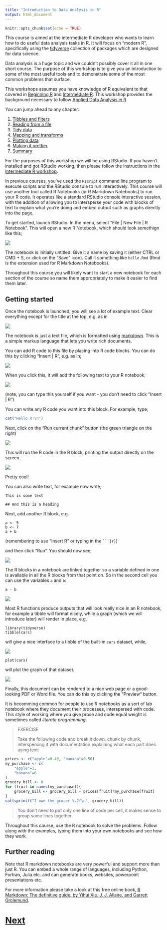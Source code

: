 ```yaml
---
title: "Introduction to Data Analysis in R"
output: html_document
---
```


```r
knitr::opts_chunk$set(echo = TRUE)
```

This course is aimed at the intermediate R developer who wants to learn 
how to do useful data analysis tasks in R. It will focus on "modern R",
specifically using the [tidyverse](https://www.tidyverse.org) collection
of packages which are designed for data science.

Data analysis is a huge topic and we couldn't possibly cover it all in 
one short course. The purpose of this workshop is to give you an introduction 
to some of the most useful tools and to demonstrate some of the most 
common problems that surface.

This workshops assumes you have knowledge of R equivalent to that covered
in [Beginning R](https://chryswoods.com/beginning_r) and 
[Intermediate R](https://chryswoods.com/intermediate_r). This workshop
provides the background necessary to follow
[Applied Data Analysis in R](https://chryswoods.com/applied_r).

You can jump ahead to any chapter:

1. [Tibbles and filters](tibbles.html)
2. [Reading from a file](files.html)
3. [Tidy data](tidyverse.html)
4. [Mapping and transforms](mapping.html)
5. [Plotting data](ggplot.html)
6. [Making it prettier](prettier.html)
7. [Summary](summary.html)

For the purposes of this workshop we will be using RStudio. If you haven't
installed and got RStudio working, then please follow the instructions
in the [Intermediate R workshop](https://chryswoods.com/intermediate_r).

In previous courses, you've used the `Rscript` command line program to 
execute scripts and the RStudio console to run interactively. 
This course will use another tool called R Notebooks (or R Markdown Notebooks)
to run your R code. It operates like a standard RStudio console interactive
session, with the addition of allowing you to intersperse your code with 
blocks of text to explain what you're doing and embed output such 
as graphs directly into the page.

To get started, launch RStudio. In the menu, select "File | New File | R Notebook".
This will open a new R Notebook, which should look somethign like this;

![](images/notebook01.png)

The notebook is initially untitled. Give it a name by saving it (either CTRL or CMD + S,
or click on the "Save" icon). Call it something like `hello.Rmd` (Rmd is the
extension used for R Markdown Notebooks).

Throughout this course you will likely want to start a new notebook for 
each section of the course so name them appropriately to make it easier to find them later.

## Getting started

Once the notebook is launched, you will see a lot of example text. Clear everything
except for the title at the top, e.g. as in 

![](images/notebook02.png)

The notebook is just a text file, which is formatted using 
[markdown](https://www.markdownguide.org/getting-started/). This is a simple
markup language that lets you write rich documents.

You can add R code to this file by placing into R code blocks.
You can do this by clicking "Insert | R", e.g. as in;

![](images/notebook03.png)

When you click this, it will add the following text to your R notebook;

![](images/escaped.png)

(note, you can type this yourself if you want - you don't need to click
"Insert | R")

You can write any R code you want into this block. For example, type;

```R
cat("Hello R!\n")
```

Next, click on the "Run current chunk" button (the green triangle on the right)

![](images/notebook04.png)

This will run the R code in the R block, printing the output directly
on the screen.

![](images/notebook05.png)

Pretty cool!

You can also write text, for example now write;

```
This is some text

## And this is a heading
```

Next, add another R block, e.g.

```
a <- 5
b <- 7
a + b
```

(remembering to use "Insert R" or typing in the ` ```{r} `)

and then click "Run". You should now see;

![](images/notebook06.png)

The R blocks in a notebook are linked together so a variable defined in one 
is available in all the R blocks from that point on. So in the second cell 
you can use the variables `a` and `b`:

```
a - b
```

![](images/notebook07.png)

Most R functions produce outputs that will look really nice in an R notebook, 
for example a tibble will format nicely, while a graph (which we will introduce
later) will render in place, e.g.

```
library(tidyverse)
tibble(cars)
```

will give a nice interface to a tibble of the built-in `cars` dataset, while,

![](images/notebook08.png)

```
plot(cars)
```

will plot the graph of that dataset.

![](images/notebook09.png)

Finally, this document can be rendered to a nice web page or a good-looking
PDF or Word file. You can do this by clicking the "Preview" button.

It is becomming common for people to use R notebooks as a sort of lab notebook 
where they document their processes, interspersed with code. This style of 
working where you give prose and code equal weight is sometimes called 
*literate programming*.

> EXERCISE
>
> Take the following code and break it down, chunk by chunk, interspersing 
> it with documentation explaining what each part does using text:

```r
prices <- c("apple"=0.40, "banana"=0.50)
my_purchase <- c(
    "apple"=1,
    "banana"=6
)
grocery_bill <- 0
for (fruit in names(my_purchase)){
    grocery_bill <- grocery_bill + prices[fruit]*my_purchase[fruit]
}
cat(sprintf("I owe the grocer %.2f\n", grocery_bill))
```
> You don't need to put only one line of code per cell, 
> it makes sense to group some lines together.

Throughout this course, use the R notebook to solve the problems. 
Follow along with the examples, typing them into your own notebooks 
and see how they work.

## Further reading

Note that R markdown notebooks are very powerful and support more than just 
R. You can embed a whole range of languages, including Python, Fortran,
Julia etc. and can generate books, websites, powerpoint presentations etc. 

For more information please take a look at this free
online book, [R Markdown: The definitive guide, by Yihui Xie, 
J. J. Allaire, and Garrett Grolemund](https://bookdown.org/yihui/rmarkdown/).

# [Next](tibbles.html)
